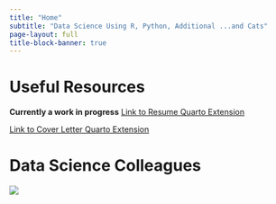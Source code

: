 ```yaml
---
title: "Home"
subtitle: "Data Science Using R, Python, Additional ...and Cats"
page-layout: full
title-block-banner: true
---
```


# Useful Resources

**Currently a work in progress** [Link to Resume Quarto Extension](https://github.com/jpedroza1228/quarto_extensions/tree/main/Resume)

[Link to Cover Letter Quarto Extension](https://github.com/jpedroza1228/quarto_extensions/tree/main/CoverLetter)

# Data Science Colleagues

![](cats_together.jpg)